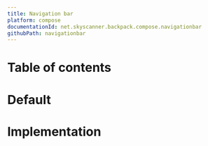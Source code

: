 ```yaml
---
title: Navigation bar
platform: compose
documentationId: net.skyscanner.backpack.compose.navigationbar
githubPath: navigationbar
---
```







# Table of contents

# Default

<AndroidComponentScreenshots
  lightMode={Default}
  darkMode={DefaultDm}
  altText="NavigationBar" />

# Implementation

<NavigationBarReadme />
